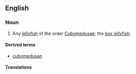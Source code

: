 ==English==

===Noun===
{{en-noun|cubomedusae}}

# Any [[jellyfish]] of the order [[Cubomedusae]]; the [[box jellyfish]].

====Derived terms====
* [[cubomedusan]]

====Translations====
{{trans-top|jellyfish of the order Cubomedusae}}
{{trans-mid}}
{{trans-bottom}}